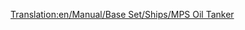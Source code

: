 [[Translation:en/Manual/Base Set/Ships/MPS Oil Tanker]]

{{nl/Manual/Base Set/Ships/Schepen|Naam=MPS olietanker
|Afbeelding=[[File:en/Manual/Base Set/Ships/OilTanker.png|MPS olietanker]]
|Kosten=£30,465 ($60,930)
|Snelheid=24 km/h (15 mph) 	
|Onderhoudskosten=£2,296 ($4,592)
|Ontworpen=1928
|Levensduur=30
|Capaciteit=220,000 liter olie
|Omschrijving=De MPS olietanker is een zeer traag schip, maar heeft een grote opslagcapaciteit voor olietransport.
|Real-life=Fictief
}}
